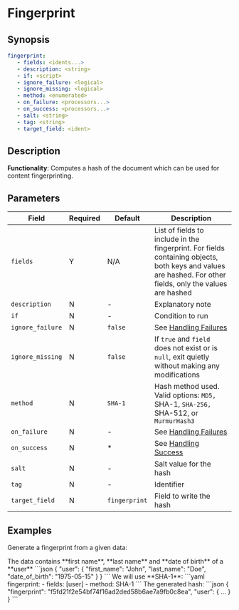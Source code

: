 # Fingerprint

## Synopsis

```yaml {2}
fingerprint:
   - fields: <idents...>
   - description: <string>
   - if: <script>
   - ignore_failure: <logical>
   - ignore_missing: <logical>
   - method: <enumerated>
   - on_failure: <processors...>
   - on_success: <processors...>
   - salt: <string>
   - tag: <string>
   - target_field: <ident>
```

## Description

**Functionality**: Computes a hash of the document which can be used for content fingerprinting.

## Parameters

|Field|Required|Default|Description|
|---|---|---|---|
|`fields`|Y|N/A|List of fields to include in the fingerprint. For fields containing objects, both keys and values are hashed. For other fields, only the values are hashed|
|`description`|N|-|Explanatory note|
|`if`|N|-|Condition to run|
|`ignore_failure`|N|`false`|See [Handling Failures](../handling-failures.mdx)|
|`ignore_missing`|N|`false`|If `true` and `field` does not exist or is `null`, exit quietly without making any modifications|
|`method`|N|`SHA-1`|Hash method used. Valid options: `MD5, `SHA-1, `SHA-256, `SHA-512, or `MurmurHash3`|
|`on_failure`|N|-|See [Handling Failures](../handling-failures.mdx)|
|`on_success`|N|*|See [Handling Success](../handling-success.mdx)|
|`salt`|N|-|Salt value for the hash|
|`tag`|N|-|Identifier|
|`target_field`|N|`fingerprint`|Field to write the hash|

## Examples

Generate a fingerprint from a given data:

<ExampleTable>
   <Description>
      The data contains **first name**, **last name** and **date of birth** of a **user**
   </Description>
   <SampleCode>
   ```json
   {
      "user": {
         "first_name": "John",
         "last_name": "Doe",
         "date_of_birth": "1975-05-15"
      }
   }
   ```
   </SampleCode>

   <Description>
      We will use **SHA-1**:
   </Description>
   <SampleCode>
   ```yaml
   fingerprint:
      - fields: [user]
      - method: SHA-1
   ```
   </SampleCode>

   <Description>
      The generated hash:
   </Description>
   <SampleCode>
   ```json
   {
      "fingerprint": "f5fd21f2e54bf74f16ad2ded58b6ae7a9fb0c8ea",
      "user": {
         ...
      }
   }
   ```
   </SampleCode>
</ExampleTable>
